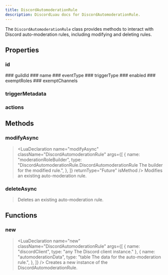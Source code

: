 ```yaml
---
title: DiscordAutomoderationRule
description: DiscordLuau docs for DiscordAutomoderationRule.
---
```


[//]: # "This file was automatically compiled through the Generator luau code under this repository"
[//]: # "if you want to edit the documentation of discord-luau, please write changes"
[//]: # "to the discord-luau repository itself, we extract the comments from discord-luau and translate"
[//]: # "them into markdown files that Nextra can interpret!"
[//]: # "----- DOCUMENT IMPORTS ----- "


[//]: # "----- DOCUMENT DESCRIPTION ----- "

The `DiscordAutomoderationRule` class provides methods to interact with Discord auto-moderation rules, including modifying and deleting rules.

[//]: # "----- DOCUMENT PROPERTIES ----- "

## Properties

### id

<LuaProperty name="DiscordAutomoderationRule.id" type="string" />
### guildId

<LuaProperty name="DiscordAutomoderationRule.guildId" type="sring" />
### name

<LuaProperty name="DiscordAutomoderationRule.name" type="string" />
### eventType

<LuaProperty name="DiscordAutomoderationRule.eventType" type="number" />
### triggerType

<LuaProperty name="DiscordAutomoderationRule.triggerType" type="number" />
### enabled

<LuaProperty name="DiscordAutomoderationRule.enabled" type="boolean" />
### exemptRoles

<LuaProperty name="DiscordAutomoderationRule.exemptRoles" type="{ string }" />
### exemptChannels

<LuaProperty
  name="DiscordAutomoderationRule.exemptChannels"
  type="{ string }"
/>
### triggerMetadata

<LuaProperty
  name="DiscordAutomoderationRule.triggerMetadata"
  type="TriggerMetadata"
/>
### actions

<LuaProperty name="DiscordAutomoderationRule.actions" type="Actions" />

[//]: # "----- DOCUMENT METHODS ----- "

## Methods

### modifyAsync

> <LuaDeclaration
>   name="modifyAsync"
>   className="DiscordAutomoderationRule"
>   args={[
>     {
>       name: "moderationRoleBuilder",
>       type: "DiscordAutomoderationRule.DiscordAutomoderationRule The builder for the modified rule.",
>     },
>   ]}
>   returnType="Future<CommandResponse>"
>   isMethod
> />
> Modifies an existing auto-moderation rule.

### deleteAsync

> <LuaDeclaration
>   name="deleteAsync"
>   className="DiscordAutomoderationRule"
>   args={[]}
>   returnType="Future<CommandResponse>"
>   isMethod
> />
> Deletes an existing auto-moderation rule.

[//]: # "----- DOCUMENT FUNCTIONS ----- "

## Functions

### new

> <LuaDeclaration
>   name="new"
>   className="DiscordAutomoderationRule"
>   args={[
>     { name: "discordClient", type: "any The Discord client instance." },
>     {
>       name: "automoderationData",
>       type: "table The data for the auto-moderation rule.",
>     },
>   ]}
> />
> Creates a new instance of the DiscordAutomoderationRule.
